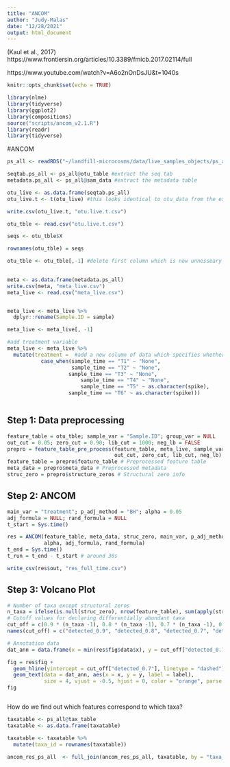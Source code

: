 ```yaml
---
title: "ANCOM"
author: "Judy-Malas"
date: "12/28/2021"
output: html_document
---
```


(Kaul et al., 2017)
https://www.frontiersin.org/articles/10.3389/fmicb.2017.02114/full

https://www.youtube.com/watch?v=A6o2nOnDsJU&t=1040s


```r
knitr::opts_chunk$set(echo = TRUE)
```


```r
library(nlme)
library(tidyverse)
library(ggplot2)
library(compositions)
source("scripts/ancom_v2.1.R")
library(readr)
library(tidyverse)

```

#ANCOM


```r
ps_all <- readRDS("~/landfill-microcosms/data/live_samples_objects/ps_all.step2") 

```


```r

seqtab.ps_all <- ps_all@otu_table #extract the seq tab
metadata.ps_all <- ps_all@sam_data #extract the metadata table

otu_live <- as.data.frame(seqtab.ps_all)
otu_live.t <- t(otu_live) #this looks identical to otu_data from the example

write.csv(otu_live.t, "otu.live.t.csv")

otu_tble <- read.csv("otu.live.t.csv")

seqs <- otu_tble$X

rownames(otu_tble) = seqs

otu_tble <- otu_tble[,-1] #delete first column which is now unnesseary 
 

```

```r

meta <- as.data.frame(metadata.ps_all)
write.csv(meta, "meta_live.csv")
meta_live <- read.csv("meta_live.csv")


meta_live <- meta_live %>% 
  dplyr::rename(Sample.ID = sample)

meta_live <- meta_live[, -1]

#add treatment variable
meta_live <- meta_live %>% 
  mutate(treatment =  #add a new column of data which specifies whether the samples have ACTUALLY been treated with a spike
           case_when(sample_time == "T1" ~ "None", 
                     sample_time == "T2" ~ "None", 
                    sample_time == "T3" ~ "None", 
                        sample_time == "T4" ~ "None", 
                        sample_time == "T5" ~ as.character(spike), 
                    sample_time == "T6" ~ as.character(spike))) 



```


## Step 1: Data preprocessing


```r

feature_table = otu_tble; sample_var = "Sample.ID"; group_var = NULL
out_cut = 0.05; zero_cut = 0.90; lib_cut = 1000; neg_lb = FALSE
prepro = feature_table_pre_process(feature_table, meta_live, sample_var, group_var, 
                                   out_cut, zero_cut, lib_cut, neg_lb)
feature_table = prepro$feature_table # Preprocessed feature table
meta_data = prepro$meta_data # Preprocessed metadata
struc_zero = prepro$structure_zeros # Structural zero info


```



## Step 2: ANCOM

```r

main_var = "treatment"; p_adj_method = "BH"; alpha = 0.05
adj_formula = NULL; rand_formula = NULL
t_start = Sys.time()

res = ANCOM(feature_table, meta_data, struc_zero, main_var, p_adj_method, 
            alpha, adj_formula, rand_formula)
t_end = Sys.time()
t_run = t_end - t_start # around 30s

write_csv(res$out, "res_full_time.csv")

```



## Step 3: Volcano Plot

```r

# Number of taxa except structural zeros
n_taxa = ifelse(is.null(struc_zero), nrow(feature_table), sum(apply(struc_zero, 1, sum) == 0))
# Cutoff values for declaring differentially abundant taxa
cut_off = c(0.9 * (n_taxa -1), 0.8 * (n_taxa -1), 0.7 * (n_taxa -1), 0.6 * (n_taxa -1))
names(cut_off) = c("detected_0.9", "detected_0.8", "detected_0.7", "detected_0.6")

# Annotation data
dat_ann = data.frame(x = min(res$fig$data$x), y = cut_off["detected_0.7"], label = "W[0.7]")

fig = res$fig +  
  geom_hline(yintercept = cut_off["detected_0.7"], linetype = "dashed") + 
  geom_text(data = dat_ann, aes(x = x, y = y, label = label), 
            size = 4, vjust = -0.5, hjust = 0, color = "orange", parse = TRUE)
fig  



```


How do we find out which features correspond to which taxa?
```r

taxatable <- ps_all@tax_table
taxatable <- as.data.frame(taxatable)

taxatable <- taxatable %>% 
  mutate(taxa_id = rownames(taxatable))

ancom_res_ps_all  <- full_join(ancom_res_ps_all, taxatable, by = "taxa_id")

```







